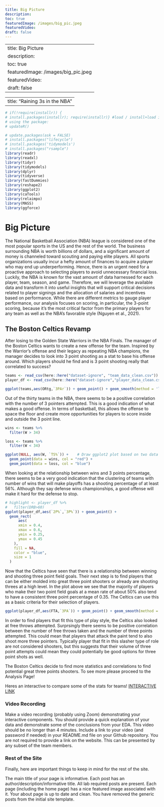 ```yaml
---
title: Big Picture
description:
toc: true
featuredImage: /images/big_pic.jpeg
featuredVideo:
draft: false
---
```


---
title: Big Picture
description:
toc: true
featuredImage: /images/big_pic.jpeg
featuredVideo:
draft: false
---

---
title: "Raining 3s in the NBA"
---
```r

# if(!require(installr)) {
# install.packages(installr); require(installr)} #load / install+load installr
# using the package:
# updateR()
```

```r
# update.packages(ask = FALSE)
# install.packages("lifecycle")
# install.packages('tidymodels')
# install.packages("rsample")
library(readr)
library(readxl)
library(tidyr)
library(tidymodels)
library(dplyr)
library(tidyverse)
library(fastDummies)
library(reshape2)
library(ggplot2)
library(caTools)
library(relaimpo)
library(MASS)
library(ggforce)
```

# Big Picture

The National Basketball Association (NBA) league is considered one of the
most popular sports in the US and the rest of the world. The business surrounding
NBA is worth billions of dollars, and a significant amount of money is channeled
toward scouting and paying elite players. All sports organizations usually incur a
hefty amount of finances to acquire a player who may end up underperforming.
Hence, there is an urgent need for a proactive approach to selecting players to
avoid unnecessary financial loss. Luckily, the NBA is known for the vast amount
of data harnessed for each player, team, season, and game. Therefore, we will
leverage the available data and transform it into useful insights that will support
critical decisions related to player signings and the allocation of salaries and
incentives based on performance. While there are different metrics to gauge player
performance, our analysis focuses on scoring, in particular, the 3-point scoring,
because it’s the most critical factor from the primary players for any team as well
as the NBA’s favorable style (Nguyen et al., 2021). 


## The Boston Celtics Revamp

After losing to the Golden State Warriors in the NBA Finals. The manager of the Boston Celtics wants to create a new offense for the team. Inspired by the Warrior's offense and their legacy as repeating NBA champions, the manager decides to look into 3 point shooting as a stat to base his offense around. Which players should he find and is 3 point shooting really that correlated to success? 

```r
teams <- read_csv(here::here("dataset-ignore", "team_data_clean.csv"))
player_df <- read_csv(here::here("dataset-ignore","player_data_clean.csv"))
```


```r
ggplot(teams,aes(ORtg,`3PAr`)) + geom_point() + geom_smooth(method = 'lm',linetype = "dashed")
```
Out of the thirty teams in the NBA, there seems to be a positive correlation with the number of 3 pointers attempted. This is a good indication of what makes a good offense. In terms of basketball, this allows the offense to space the floor and create more opportunities for players to score inside and outside the 3 point line. 
```r
wins <- teams %>%
  filter(W > 34)

loss <- teams %>%
  filter(W < 34)

ggplot(NULL, aes(W, `TS%`)) +    # Draw ggplot2 plot based on two data frames
  geom_point(data = wins, col = "red") +
  geom_point(data = loss, col = "blue") 

```
When looking at the relationship between wins and 3 points percentage, there seems to be a very good indication that the clustering of teams with number of wins that will make playoffs has a shooting percentage of at least 56%. Although they say defense wins championships, a good offense will make it hard for the defense to stop. 
```r
# highlight <- player_df %>%
#   filter(DRB>60)
ggplot(player_df,aes(`2P%`,`3P%`)) + geom_point() + 
  geom_rect(
      aes(
      xmin = 0.4,
      xmax = 0.6,
      ymin = 0.25,
      ymax = 0.45
    ),
    fill = NA,
    color = "blue",
    size = 1
  )
```
Now that the Celtics have seen that there is a relationship between winning and shooting three point field goals. Their next step is to find players that can be either molded into great three point shooters or already are shooting threes at a high level. In the plot above we see that the majority of players who make their two point field goals at a mean rate of about 50% also tend to have a consistent three point percentage of 0.35. The Celtics can use this as a basic criteria for their selection of players.
```r
ggplot(player_df,aes(FTA,`3PA`)) + geom_point() + geom_smooth(method = 'lm',linetype = "dashed")
```
In order to find players that fit this type of play style, the Celtics also looked at free throws attempted. Surprsingly there seems to be positive correlation between the number of free throws taken and the number of three points attempted. This could mean that players that attack the paint tend to also shoot more three pointers. Typically player that fit in this slasher type of role are not considered shooters, but this suggests that their volume of three point attempts could mean they could potentially be good options for three point shots as well.

The Boston Celtics decide to find more statistics and correlations to find potential great three points shooters. To see more please proceed to the Analysis Page!


Heres an interactive to compare some of the stats for teams!
[INTERACTIVE LINK](https://huyphan.shinyapps.io/example/)

### Video Recording

Make a video recording (probably using Zoom) demonstrating your interactive components.
You should provide a quick explanation of your data and demonstrate some of the conclusions from your EDA.
This video should be no longer than 4 minutes.
Include a link to your video (and password if needed) in your README.md file on your Github repository. You are not required to provide a link on the website.
This can be presented by any subset of the team members.


### Rest of the Site

Finally, here are important things to keep in mind for the rest of the site. 

The main title of your page is informative.
Each post has an author/description/informative title.
All lab required posts are present.
Each page (including the home page) has a nice featured image associated with it.
Your about page is up to date and clean.
You have removed the generic posts from the initial site template.
